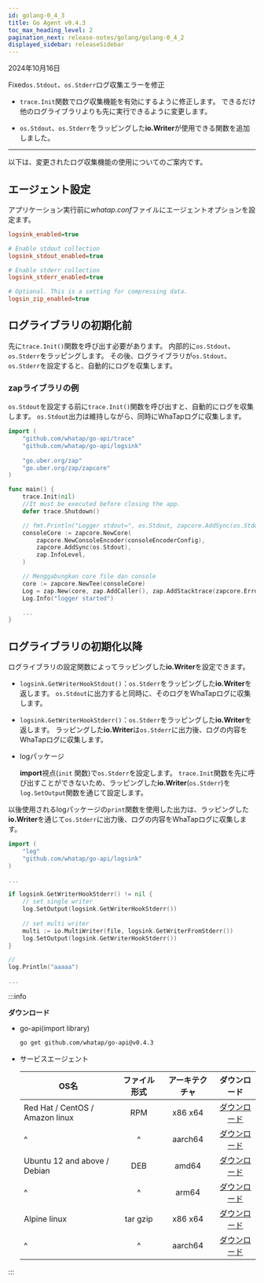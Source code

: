 ```yaml
---
id: golang-0_4_3
title: Go Agent v0.4.3
toc_max_heading_level: 2
pagination_next: release-notes/golang/golang-0_4_2
displayed_sidebar: releaseSidebar
---
```


2024年10月16日

<Status priority='1'>Fixed</Status>`os.Stdout`、`os.Stderr`ログ収集エラーを修正

- `trace.Init`関数でログ収集機能を有効にするように修正します。 できるだけ他のログライブラリよりも先に実行できるように変更します。 
    
- `os.Stdout`、`os.Stderr`をラッピングした**io.Writer**が使用できる関数を追加しました。

---

以下は、変更されたログ収集機能の使用についてのご案内です。

<Steps>

## エージェント設定

アプリケーション実行前に*whatap.conf*ファイルにエージェントオプションを設定ます。

```ini title="whatap.conf"
logsink_enabled=true

# Enable stdout collection
logsink_stdout_enabled=true

# Enable stderr collection
logsink_stderr_enabled=true

# Optional. This is a setting for compressing data. 
logsin_zip_enabled=true
```

## ログライブラリの初期化前

先に`trace.Init()`関数を呼び出す必要があります。 内部的に`os.Stdout`、`os.Stderr`をラッピングします。 その後、ログライブラリが`os.Stdout`、`os.Stderr`を設定すると、自動的にログを収集します。

### zapライブラリの例

`os.Stdout`を設定する前に`trace.Init()`関数を呼び出すと、自動的にログを収集します。 `os.Stdout`出力は維持しながら、同時にWhaTapログに収集します。

```go title="zap library example"
import (
    "github.com/whatap/go-api/trace"
    "github.com/whatap/go-api/logsink"
    
    "go.uber.org/zap"
    "go.uber.org/zap/zapcore"
)

func main() {
    trace.Init(nil)
    //It must be executed before closing the app.
    defer trace.Shutdown()

    // fmt.Println("Logger stdout=", os.Stdout, zapcore.AddSync(os.Stdout))
    consoleCore := zapcore.NewCore(
        zapcore.NewConsoleEncoder(consoleEncoderConfig), 
        zapcore.AddSync(os.Stdout),                      
        zap.InfoLevel,
    )

    // Menggabungkan core file dan console
    core := zapcore.NewTee(consoleCore)
    Log = zap.New(core, zap.AddCaller(), zap.AddStacktrace(zapcore.ErrorLevel))
    Log.Info("logger started")

    ...
}
```

## ログライブラリの初期化以降

ログライブラリの設定関数によってラッピングした**io.Writer**を設定できます。

- `logsink.GetWriterHookStdout()`：`os.Stderr`をラッピングした**io.Writer**を返します。 `os.Stdout`に出力すると同時に、そのログをWhaTapログに収集します。

- `logsink.GetWriterHookStderr()`：`os.Stderr`をラッピングした**io.Writer**を返します。 ラッピングした**io.Writer**は`os.Stderr`に出力後、ログの内容をWhaTapログに収集します。

- logパッケージ

  **import**視点(`init` 関数)で`os.Stderr`を設定します。 `trace.Init`関数を先に呼び出すことができないため、ラッピングした**io.Writer**(`os.Stderr`)を`log.SetOutput`関数を通じて設定します。

以後使用されるlogパッケージの`print`関数を使用した出力は、ラッピングした **io.Writer**を通じて`os.Stderr`に出力後、ログの内容をWhaTapログに収集します。 

```go title="log package"
import (
	"log"
	"github.com/whatap/go-api/logsink"
)

...

if logsink.GetWriterHookStderr() != nil {
    // set single writer
    log.SetOutput(logsink.GetWriterHookStderr())	
    
    // set multi writer 
    multi := io.MultiWriter(file, logsink.GetWriterFromStderr())
    log.SetOutput(logsink.GetWriterHookStderr())
}

// 
log.Println("aaaaa")

...

```

</Steps>

:::info

**ダウンロード**

- go-api(import library)

  ```bash
  go get github.com/whatap/go-api@v0.4.3
  ```

- サービスエージェント

  | OS名                             |  ファイル形式  | アーキテクチャ |                                      ダウンロード                                      |
  | ------------------------------- | :------: | :-----: | :------------------------------------------------------------------------------: |
  | Red Hat / CentOS / Amazon linux |    RPM   | x86 x64 |  [ダウンロード](https://repo.whatap.io/centos/6/x86_64/whatap-agent-0.4-3.x86_64.rpm)  |
  | \^                              |    \^    | aarch64 | [ダウンロード](https://repo.whatap.io/centos/7/aarch64/whatap-agent-0.4-3.aarch64.rpm) |
  | Ubuntu 12 and above / Debian    |    DEB   |  amd64  |   [ダウンロード](https://repo.whatap.io/debian/unstable/whatap-agent_0.4.3_amd64.deb)  |
  | \^                              |    \^    |  arm64  |   [ダウンロード](https://repo.whatap.io/debian/unstable/whatap-agent_0.4.3_arm64.deb)  |
  | Alpine linux                    | tar gzip | x86 x64 |     [ダウンロード](https://repo.whatap.io/alpine/x86_64/whatap-agent-0.4.3.tar.gz)     |
  | \^                              |    \^    | aarch64 |     [ダウンロード](https://repo.whatap.io/alpine/aarch64/whatap-agent-0.4.3.tar.gz)    |

:::
